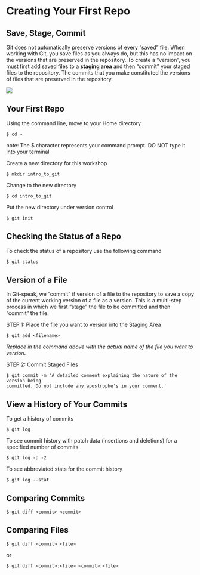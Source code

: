# Creating Your First Repo

## Save, Stage, Commit

Git does not automatically preserve versions of every "saved" file. When working 
with Git, you save files as you always do, but this has no impact on the versions 
that are preserved in the repository. To create a "version", you must first add 
saved files to a **staging area** and then "commit" your staged files to the 
repository. The commits that you make constituted the versions of files that are 
preserved in the repository.

![](`r url16`)

## Your First Repo

Using the command line, move to your Home directory

```
$ cd ~
```

note: The $ character represents your command prompt. DO NOT type it into your terminal

Create a new directory for this workshop

```
$ mkdir intro_to_git
```

Change to the new directory

```
$ cd intro_to_git
```

Put the new directory under version control

```
$ git init
```


## Checking the Status of a Repo

To check the status of a repository use the following command

```
$ git status
```

## Version of a File

In Git-speak, we "commit" if version of a file to the repository to save a copy 
of the current working version of a file as a version. This is a multi-step process 
in which we first "stage" the file to be committed and then "commit" the file.

STEP 1:  Place the file you want to version into the Staging Area

```
$ git add <filename>
```

*Replace <filename> in the command above with the actual name of the file you want to version.*

STEP 2: Commit Staged Files

```
$ git commit -m 'A detailed comment explaining the nature of the version being 
committed. Do not include any apostrophe's in your comment.'
```

## View a History of Your Commits

To get a history of commits

```
$ git log
```

To see commit history with patch data (insertions and deletions) for a specified 
number of commits

```
$ git log -p -2
```

To see abbreviated stats for the commit history

```
$ git log --stat
```

## Comparing Commits

```
$ git diff <commit> <commit>
```

## Comparing Files

```
$ git diff <commit> <file>
```

or 

```
$ git diff <commit>:<file> <commit>:<file>
```
